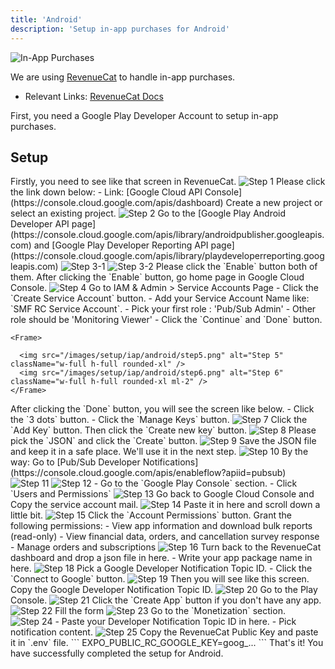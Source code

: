 ```yaml
---
title: 'Android'
description: 'Setup in-app purchases for Android'
---
```


<Frame>
  <img
    src="/images/header/iap.png"
    alt="In-App Purchases"
    className="w-full h-full rounded-xl"
  />
</Frame>

We are using [RevenueCat](https://www.revenuecat.com/) to handle in-app purchases.

- Relevant Links: [RevenueCat Docs](https://www.revenuecat.com/docs)

<Warning>
  First, you need a Google Play Developer Account to setup in-app purchases.
</Warning>

## Setup

<Steps>
  <Step>
    Firstly, you need to see like that screen in RevenueCat.
    <Frame>
      <img src="/images/setup/iap/android/step1.png" alt="Step 1" className="w-full h-full rounded-xl" />
    </Frame>
  </Step>
  <Step>
    Please click the link down below:
    - Link: [Google Cloud API Console](https://console.cloud.google.com/apis/dashboard)
  </Step>
  <Step>
    Create a new project or select an existing project.
    <Frame>
      <img src="/images/setup/iap/android/step2.png" alt="Step 2" className="w-full h-full rounded-xl" />
    </Frame>
  </Step>
  <Step>
    Go to the [Google Play Android Developer API page](https://console.cloud.google.com/apis/library/androidpublisher.googleapis.com) and [Google Play Developer Reporting API page](https://console.cloud.google.com/apis/library/playdeveloperreporting.googleapis.com)
    <Frame>
      <img src="/images/setup/iap/android/step3-1.png" alt="Step 3-1" className="w-full h-full rounded-xl" />
      <img src="/images/setup/iap/android/step3-2.png" alt="Step 3-2" className="w-full h-full rounded-xl ml-2" />
    </Frame>
    <Check>
      Please click the `Enable` button both of them.
    </Check>
  </Step>
  <Step>
    After clicking the `Enable` button, go home page in Google Cloud Console.
    <Frame>
      <img src="/images/setup/iap/android/step4.png" alt="Step 4" className="w-full h-full rounded-xl" />
    </Frame>
  </Step>
  <Step>    
    Go to IAM & Admin > Service Accounts Page
    - Click the `Create Service Account` button.
    - Add your Service Account Name like: `SMF RC Service Account`.
    - Pick your first role : 'Pub/Sub Admin'
    - Other role should be 'Monitoring Viewer'
    - Click the `Continue` and `Done` button.

    <Frame>

      <img src="/images/setup/iap/android/step5.png" alt="Step 5" className="w-full h-full rounded-xl" />
      <img src="/images/setup/iap/android/step6.png" alt="Step 6" className="w-full h-full rounded-xl ml-2" />
    </Frame>
  </Step>
  <Step>
    After clicking the `Done` button, you will see the screen like below.
    - Click the `3 dots` button.
    - Click the `Manage Keys` button.
    <Frame>
      <img src="/images/setup/iap/android/step7.png" alt="Step 7" className="w-full h-full rounded-xl" />
    </Frame>

  </Step>
  <Step>
    Click the `Add Key` button. Then click the `Create new key` button.
    <Frame>
      <img src="/images/setup/iap/android/step8.png" alt="Step 8" className="w-full h-full rounded-xl" />
    </Frame>
  </Step>
  <Step>
     Please pick the `JSON` and click the `Create` button.
    <Frame>
      <img src="/images/setup/iap/android/step9.png" alt="Step 9" className="w-full h-full rounded-xl" />
    </Frame>
  </Step>
  <Step>
    Save the JSON file and keep it in a safe place. We'll use it in the next step.
    <Frame>
        <img src="/images/setup/iap/android/step10.png" alt="Step 10" className="w-full h-full rounded-xl" />
    </Frame>
  </Step>
  <Step>
    By the way: Go to [Pub/Sub Developer Notifications](https://console.cloud.google.com/apis/enableflow?apiid=pubsub)
    <Frame>
      <img src="/images/setup/iap/android/step11.png" alt="Step 11" className="w-full h-full rounded-xl" />
    </Frame>
  </Step>
  <Step>
    <Frame>
      <img src="/images/setup/iap/android/step12.png" alt="Step 12" className="w-full h-full rounded-xl" />
    </Frame>

  </Step>
  <Step>
    - Go to the `Google Play Console` section.
    - Click `Users and Permissions`
    <Frame>
      <img src="/images/setup/iap/android/step13.png" alt="Step 13" className="w-full h-full rounded-xl" />
    </Frame>
  </Step>
  <Step>
    Go back to Google Cloud Console and Copy the service account mail.
    <Frame>
      <img src="/images/setup/iap/android/step14.png" alt="Step 14" className="w-full h-full rounded-xl" />
    </Frame>

  </Step>
  <Step>
    Paste it in here and scroll down a little bit.
    <Frame>
      <img src="/images/setup/iap/android/step15.png" alt="Step 15" className="w-full h-full rounded-xl" />
    </Frame>
  </Step>
  <Step>
    Click the `Account Permissions` button.
    Grant the following permissions:
    - View app information and download bulk reports (read-only)
    - View financial data, orders, and cancellation survey response
    - Manage orders and subscriptions
    <Frame>
      <img src="/images/setup/iap/android/step16.png" alt="Step 16" className="w-full h-full rounded-xl" />
    </Frame>
  </Step>
  <Step>
    Turn back to the RevenueCat dashboard and drop a json file in here.
    - Write your app package name in here.
    <Frame>
      <img src="/images/setup/iap/android/step18.png" alt="Step 18" className="w-full h-full rounded-xl" />
    </Frame>
  </Step>
  <Step>
    Pick a Google Developer Notification Topic ID. 
    - Click the `Connect to Google` button.
    <Frame>
      <img src="/images/setup/iap/android/step19.png" alt="Step 19" className="w-full h-full rounded-xl" />
    </Frame>
  </Step>
  <Step> 
    Then you will see like this screen. Copy the Google Developer Notification Topic ID.
    <Frame>
      <img src="/images/setup/iap/android/step20.png" alt="Step 20" className="w-full h-full rounded-xl" />
    </Frame>
  </Step>
  <Step>
    Go to the Play Console.
    <Frame>
      <img src="/images/setup/iap/android/step21.png" alt="Step 21" className="w-full h-full rounded-xl" />
    </Frame>
  </Step>
  <Step>
    Click the `Create App` button if you don't have any app.
    <Frame>
      <img src="/images/setup/iap/android/step22.png" alt="Step 22" className="w-full h-full rounded-xl ml-2" />
    </Frame>
  </Step>  
  <Step>
   Fill the form
    <Frame>
      <img src="/images/setup/iap/android/step23.png" alt="Step 23" className="w-full h-full rounded-xl ml-2" />
    </Frame>
  </Step>  
  <Step>    
    Go to the `Monetization` section.
    <Frame>
      <img src="/images/setup/iap/android/step24.png" alt="Step 24" className="w-full h-full rounded-xl ml-2" />
    </Frame>
  </Step> 
  <Step>
   - Paste your Developer Notification Topic ID in here.
   - Pick notification content.
   <Frame>
    <img src="/images/setup/iap/android/step25.png" alt="Step 25" className="w-full h-full rounded-xl ml-2" />
  </Frame>
  </Step>

  <Step>
    Copy the RevenueCat Public Key and paste it in `.env` file.
    ```
    EXPO_PUBLIC_RC_GOOGLE_KEY=goog_...
    ```
  </Step>
  <Step>
    <Check>
      That's it! You have successfully completed the setup for Android.
    </Check>
  </Step>
</Steps>
